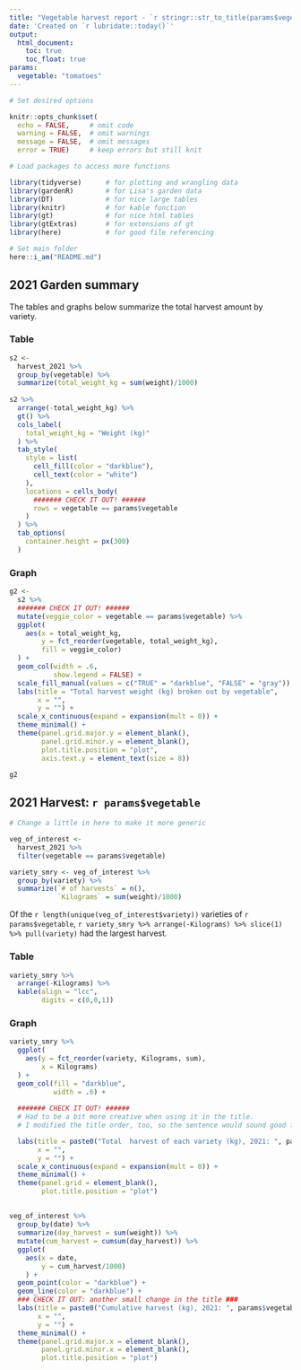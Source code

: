 ```yaml
---
title: "Vegetable harvest report - `r stringr::str_to_title(params$vegetable)`"
date: 'Created on `r lubridate::today()`'
output: 
  html_document:
    toc: true
    toc_float: true
params: 
  vegetable: "tomatoes"
---
```


<!-- 
LOOK ABOVE - adding params: argument to the YAML header allows us to use params$vegetable in our code (and text!) which will be read as "tomatoes" (or whatever value we would put there) when we knit the file.
-->

```r
# Set desired options

knitr::opts_chunk$set(
  echo = FALSE,     # omit code
  warning = FALSE,  # omit warnings
  message = FALSE,  # omit messages
  error = TRUE)     # keep errors but still knit
```

```r
# Load packages to access more functions

library(tidyverse)      # for plotting and wrangling data
library(gardenR)        # for Lisa's garden data
library(DT)             # for nice large tables
library(knitr)          # for kable function
library(gt)             # for nice html tables
library(gtExtras)       # for extensions of gt
library(here)           # for good file referencing

# Set main folder
here::i_am("README.md")
```

## 2021 Garden summary {.tabset .tabset-pills}

The tables and graphs below summarize the total harvest amount by variety.

### Table

```r
s2 <- 
  harvest_2021 %>% 
  group_by(vegetable) %>% 
  summarize(total_weight_kg = sum(weight)/1000)
  
s2 %>% 
  arrange(-total_weight_kg) %>% 
  gt() %>% 
  cols_label(
    total_weight_kg = "Weight (kg)"
  ) %>% 
  tab_style(
    style = list(
      cell_fill(color = "darkblue"),
      cell_text(color = "white")
    ),
    locations = cells_body(
      ####### CHECK IT OUT! ######
      rows = vegetable == params$vegetable 
    )
  ) %>% 
  tab_options(
    container.height = px(300)
  )
```

### Graph

```r
g2 <-
  s2 %>% 
  ####### CHECK IT OUT! ######
  mutate(veggie_color = vegetable == params$vegetable) %>% 
  ggplot(
    aes(x = total_weight_kg,
        y = fct_reorder(vegetable, total_weight_kg),
        fill = veggie_color)
  ) +
  geom_col(width = .6, 
           show.legend = FALSE) +
  scale_fill_manual(values = c("TRUE" = "darkblue", "FALSE" = "gray")) +
  labs(title = "Total harvest weight (kg) broken out by vegetable",
       x = "",
       y = "") +
  scale_x_continuous(expand = expansion(mult = 0)) +
  theme_minimal() +
  theme(panel.grid.major.y = element_blank(),
        panel.grid.minor.y = element_blank(),
        plot.title.position = "plot",
        axis.text.y = element_text(size = 8))

g2
```

## 2021 Harvest: `r params$vegetable` {.tabset .tabset-pills}

<!-- 
Notice here, I used the parameter in the section heading above. 
-->

```r
# Change a little in here to make it more generic

veg_of_interest <-                        
  harvest_2021 %>% 
  filter(vegetable == params$vegetable)  

variety_smry <- veg_of_interest %>% 
  group_by(variety) %>% 
  summarize(`# of harvests` = n(),
            `Kilograms` = sum(weight)/1000)
```

Of the `r length(unique(veg_of_interest$variety))` varieties of `r params$vegetable`, `r variety_smry %>% arrange(-Kilograms) %>% slice(1) %>% pull(variety)` had the largest harvest. 

### Table

```r
variety_smry %>% 
  arrange(-Kilograms) %>% 
  kable(align = "lcc", 
        digits = c(0,0,1))
```

### Graph

```r
variety_smry %>% 
  ggplot(
    aes(y = fct_reorder(variety, Kilograms, sum),
        x = Kilograms)
  ) +
  geom_col(fill = "darkblue", 
           width = .6) +
  
  ####### CHECK IT OUT! ######
  # Had to be a bit more creative when using it in the title. 
  # I modified the title order, too, so the sentence would sound good for all vegetables.

  labs(title = paste0("Total  harvest of each variety (kg), 2021: ", params$vegetable),  
       x = "",
       y = "") +
  scale_x_continuous(expand = expansion(mult = 0)) +
  theme_minimal() +
  theme(panel.grid = element_blank(),
        plot.title.position = "plot")
```

##

```r
veg_of_interest %>%  
  group_by(date) %>% 
  summarize(day_harvest = sum(weight)) %>% 
  mutate(cum_harvest = cumsum(day_harvest)) %>% 
  ggplot(
    aes(x = date,
        y = cum_harvest/1000)
    ) +
  geom_point(color = "darkblue") +
  geom_line(color = "darkblue") +
  ### CHECK IT OUT: another small change in the title ###
  labs(title = paste0("Cumulative harvest (kg), 2021: ", params$vegetable),
       x = "",
       y = "") +
  theme_minimal() +
  theme(panel.grid.major.x = element_blank(),
        panel.grid.minor.x = element_blank(),
        plot.title.position = "plot")
```

